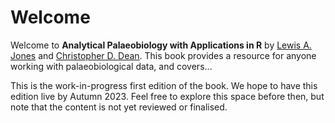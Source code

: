 # Welcome {.unnumbered}

Welcome to **Analytical Palaeobiology with Applications in R** by [Lewis A. Jones](https://www.lewisajones.com) and [Christopher D. Dean](https://www.ucl.ac.uk/earth-sciences/people/research-staff/dr-chris-dean). This book provides a resource for anyone working with palaeobiological data, and covers...

This is the work-in-progress first edition of the book. We hope to have this edition live by Autumn 2023. Feel free to explore this space before then, but note that the content is not yet reviewed or finalised.